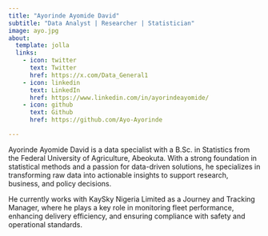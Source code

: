 ```yaml
---
title: "Ayorinde Ayomide David"
subtitle: "Data Analyst | Researcher | Statistician"
image: ayo.jpg
about:
  template: jolla
  links:
    - icon: twitter
      text: Twitter
      href: https://x.com/Data_General1
    - icon: linkedin
      text: LinkedIn
      href: https://www.linkedin.com/in/ayorindeayomide/
    - icon: github
      text: Github
      href: https://github.com/Ayo-Ayorinde

---
```


Ayorinde Ayomide David is a data specialist with a B.Sc. in Statistics from the Federal University of Agriculture, Abeokuta. With a strong foundation in statistical methods and a passion for data-driven solutions, he specializes in transforming raw data into actionable insights to support research, business, and policy decisions.

He currently works with KaySky Nigeria Limited as a Journey and Tracking Manager, where he plays a key role in monitoring fleet performance, enhancing delivery efficiency, and ensuring compliance with safety and operational standards.


